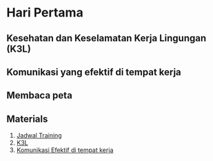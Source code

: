 # Hari Pertama {#intro}

## Kesehatan dan Keselamatan Kerja Lingungan (K3L)

## Komunikasi yang efektif di tempat kerja

## Membaca peta

## Materials

1. [Jadwal Training ](https://github.com/firmanhadi/training-for-gis-analyses/blob/master/PDF/Day1/Jadwal_Training.pdf)
2. [K3L](https://github.com/firmanhadi/training-for-gis-analyses/blob/master/PDF/Day1/K3L.pdf)
3. [Komunikasi Efektif di tempat kerja](https://github.com/firmanhadi/training-for-gis-analyses/blob/master/PDF/Day1/Komunikasi_Efektif.pdf)


<!-- Figures and tables with captions will be placed in `figure` and `table` environments, respectively. -->

<!-- ```{r nice-fig, fig.cap='Here is a nice figure!', out.width='80%', fig.asp=.75, fig.align='center'} -->
<!-- par(mar = c(4, 4, .1, .1)) -->
<!-- plot(pressure, type = 'b', pch = 19) -->
<!-- ``` -->

<!-- Reference a figure by its code chunk label with the `fig:` prefix, e.g., see Figure \@ref(fig:nice-fig). Similarly, you can reference tables generated from `knitr::kable()`, e.g., see Table \@ref(tab:nice-tab). -->

<!-- ```{r nice-tab, tidy=FALSE} -->
<!-- knitr::kable( -->
<!--   head(iris, 20), caption = 'Here is a nice table!', -->
<!--   booktabs = TRUE -->
<!-- ) -->
<!-- ``` -->

<!-- You can write citations, too. For example, we are using the **bookdown** package [@R-bookdown] in this sample book, which was built on top of R Markdown and **knitr** [@xie2015]. -->

